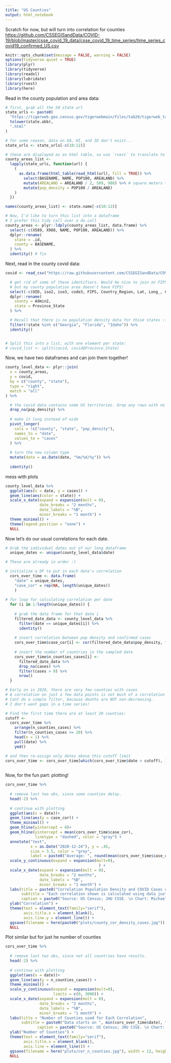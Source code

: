 ```yaml
---
title: "US Counties"
output: html_notebook
---
```


Scratch for now, but will turn into correlation for counties <https://github.com/CSSEGISandData/COVID-19/blob/master/csse_covid_19_data/csse_covid_19_time_series/time_series_covid19_confirmed_US.csv>

```r
knitr::opts_chunk$set(message = FALSE, warning = FALSE)
options(tidyverse.quiet = TRUE)
library(plyr)
library(tidyverse)
library(readxl)
library(lubridate)
library(rvest)
library(here)
```

Read in the county population and area data:

```r

# first, grab all the 50 state url
state_urls <- paste0(
  "https://tigerweb.geo.census.gov/tigerwebmain/Files/tab20/tigerweb_tab20_county_2010_",
  tolower(state.abb),
  ".html"
)

# for some reason, data on GA, HI, and ID don't exist...
state_urls <- state_urls[-c(10:12)]

# these are displayed as an html table, so use `rvest` to translate to dataframe.
county_areas_list <-
  lapply(state_urls, function(url) {
    (
      as.data.frame(html_table(read_html(url), fill = TRUE)) %>%
        select(BASENAME, NAME, POP100, AREALAND) %>%
        mutate(AREALAND = AREALAND / 2, 589, 988) %>% # square meters to square miles conversion
        mutate(pop_density = POP100 / AREALAND)
    )
  })

names(county_areas_list) <- state.name[-c(10:12)]

# Now, I'd like to turn this list into a dataframe
# I prefer this tidy call over a do.call
county_areas <- plyr::ldply(county_areas_list, data.frame) %>%
  select(-c(X589, X988, NAME, POP100, AREALAND)) %>%
  dplyr::rename(
    state = .id,
    county = BASENAME,
  ) %>%
  identity() # fin
```

Next, read in the county covid data:

```r
covid <- read_csv("https://raw.githubusercontent.com/CSSEGISandData/COVID-19/master/csse_covid_19_data/csse_covid_19_time_series/time_series_covid19_confirmed_US.csv") %>%

  # get rid of some of these identifiers. Would be nice to join on FIPS,
  # but my county population area doesn't have FIPS!
  select(-c(UID, iso2, iso3, code3, FIPS, Country_Region, Lat, Long_, Combined_Key)) %>%
  dplyr::rename(
    county = Admin2,
    state = Province_State
  ) %>%

  # Recall that there is no population density data for thise states :(
  filter(!state %in% c("Georgia", "Florida", "Idaho")) %>%
  identity()


# Split this into a list, with one element per state:
# covid_list <- split(covid, covid$Province_State)
```

Now, we have two dataframes and can join them together!

```r
county_level_data <- plyr::join(
  x = county_areas,
  y = covid,
  by = c("county", "state"),
  type = "right",
  match = "all"
) %>%

  # the covid data contains some US territories. Drop any rows with no pop data
  drop_na(pop_density) %>%
  
  # make it long instead of wide
  pivot_longer(
    cols = !c("county", "state", "pop_density"),
    names_to = "date",
    values_to = "cases"
  ) %>% 
  
  # turn the new column type
  mutate(date = as.Date(date, "%m/%d/%y")) %>% 
  
  identity()
```

mess with plots

```r
county_level_data %>%
  ggplot(aes(x = date, y = cases)) +
  geom_line(aes(color = state)) + 
  scale_x_date(expand = expansion(mult = 0),
               date_breaks = "2 months",
               date_labels = "%B",
               minor_breaks = "1 month") +
  theme_minimal() + 
  theme(legend.position = "none") +
  NULL 

```

Now let's do our usual correlations for each date.

```r
# Grab the individual dates out of our long dataframe
  unique_dates <- unique(county_level_data$date)

# These are already in order :) 

# initialize a DF to put in each date's correlation
  cors_over_time <- data.frame(
    "date" = unique_dates,
    "case_cor" = rep(NA, length(unique_dates))
    )
  
# for loop for calculating correlation per date
  for (i in 1:length(unique_dates)) {
    
    # grab the data frame for that date i
    filtered_date_data <- county_level_data %>% 
      filter(date == unique_dates[i]) %>% 
      identity()
    
    # insert correlation between pop density and confirmed cases
    cors_over_time$case_cor[i] <- cor(filtered_date_data$pop_density, filtered_date_data$cases, use = "complete.obs")
    
    # insert the number of countries in the sampled date
    cors_over_time$n_counties_cases[i] <- 
      filtered_date_data %>% 
      drop_na(cases) %>% 
      filter(cases > 0) %>% 
      nrow()
  }

# Early on in 2020, there are very few counties with cases
# A correlation on just a few data points is not much of a correlation at all, so I will filter these out. 
# Cant do a simple filter, because deaths are NOT non-decreasing. 
# I don't want gaps in a time series!

# Find the first time there are at least 20 counties:
cutoff <- 
  cors_over_time %>% 
    arrange(n_counties_cases) %>% 
    filter(n_counties_cases >= 20) %>% 
    head(n = 1) %>% 
    pull(date) %>% 
    ymd()

# and then re-assign only dates above this cutoff limit
cors_over_time <- cors_over_time[which(cors_over_time$date > cutoff), ]
  
```

Now, for the fun part: plotting!

```r
cors_over_time %>% 
  
  # remove last two obs, since some counties delay.
  head(-2) %>% 
        
  # continue with plotting
  ggplot(aes(x = date))+
  geom_line(aes(y = case_cor)) + 
  theme_minimal() +
  geom_hline(yintercept = 0)+
  geom_hline(yintercept = mean(cors_over_time$case_cor),
             linetype = "dashed", color = "gray") +
  annotate("text",
           x = as.Date("2020-12-24"), y = .45,
           size = 3.5, color = "grey",
           label = paste0("Average: ", round(mean(cors_over_time$case_cor), 3))) +
  scale_y_continuous(expand = expansion(mult=0),
                                         ) +
  scale_x_date(expand = expansion(mult = 0),
               date_breaks = "2 months",
               date_labels = "%B",
               minor_breaks = "1 month") +
  labs(title = paste0("Correlation Population Density and COVID Cases over each US County"),
       subtitle = "Each correlation shown is calculated using data just for that date, not cumulative.",
       caption = paste0("Source: US Census; JHU CSSE. \n Chart: Michael Boerman, https://github.com/michaelboerman \n Data is taken for counties excluding from FL, GA, ID, and DC. \n Data from ", min(cors_over_time$date), " to ", max(cors_over_time$date)-2)) +
  ylab("Correlation") +
  theme(text = element_text(family="serif"),
        axis.title.x = element_blank(),
        axis.line.y = element_line()) +
  ggsave(filename = here(paste0("plots/county_cor_density_cases.jpg")), width = 12, height = 6) +
  NULL
```

Plot similar but for just he number of counties

```r
cors_over_time %>% 
          
  # remove last two obs, since not all countries have results.
  head(-2) %>% 
        
  # continue with plotting
  ggplot(aes(x = date))+
  geom_line(aes(y = n_counties_cases)) + 
  theme_minimal() +
  scale_y_continuous(expand = expansion(mult=0),
                     limits = c(0, 3000)) +
  scale_x_date(expand = expansion(mult = 0),
               date_breaks = "2 months",
               date_labels = "%B",
               minor_breaks = "1 month") +
  labs(title = "Number of Counties used for Each Correlation",
       subtitle = paste0("Data starts on ", min(cors_over_time$date), " which is the first day with cases in at least 20 counties."),
              caption = paste0("Source: US Census; JHU CSSE. \n Chart: Michael Boerman, https://github.com/michaelboerman \n Data is taken for counties excluding from FL, GA, ID, and DC. \n Data from ", min(cors_over_time$date), " to ", max(cors_over_time$date)-2)) +
  ylab("Number of Counties") +
  theme(text = element_text(family="serif"),
        axis.title.x = element_blank(),
        axis.line = element_line()) +
  ggsave(filename = here("plots/cor_n_counties.jpg"), width = 12, height = 6) +
  NULL
```
